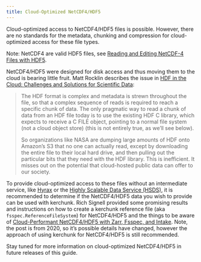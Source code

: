 ```yaml
---
title: Cloud-Optimized NetCDF4/HDF5
---
```


Cloud-optimized access to NetCDF4/HDF5 files is possible. However, there are no standards for the metadata, chunking and compression for cloud-optimized access for these file types.

::: {.callout-note}
Note: NetCDF4 are valid HDF5 files, see [Reading and Editing NetCDF-4 Files with HDF5](https://docs.unidata.ucar.edu/netcdf-c/current/interoperability_hdf5.html).
:::

NetCDF4/HDF5 were designed for disk access and thus moving them to the cloud is bearing little fruit. Matt Rocklin describes the issue in [HDF in the Cloud: Challenges and Solutions for Scientific Data](https://matthewrocklin.com/blog/work/2018/02/06/hdf-in-the-cloud):

>The HDF format is complex and metadata is strewn throughout the file, so that a complex sequence of reads is required to reach a specific chunk of data. The only pragmatic way to read a chunk of data from an HDF file today is to use the existing HDF C library, which expects to receive a C FILE object, pointing to a normal file system (not a cloud object store) (this is not entirely true, as we’ll see below).
>
>So organizations like NASA are dumping large amounts of HDF onto Amazon’s S3 that no one can actually read, except by downloading the entire file to their local hard drive, and then pulling out the particular bits that they need with the HDF library. This is inefficient. It misses out on the potential that cloud-hosted public data can offer to our society.

To provide cloud-optimized access to these files without an intermediate service, like [Hyrax](https://hdfeos.org/software/hdf5_handler.php) or the [Highly Scalable Data Service (HSDS)](https://www.hdfgroup.org/solutions/highly-scalable-data-service-hsds/), it is recommended to determine if the NetCDF4/HDF5 data you wish to provide can be used with kerchunk. Rich Signell provided some promising results and instructions on how to create a kerchunk reference file (aka `fsspec.ReferenceFileSystem`) for NetCDF4/HDF5 and the things to be aware of [Cloud-Performant NetCDF4/HDF5 with Zarr, Fsspec, and Intake](https://medium.com/pangeo/cloud-performant-netcdf4-hdf5-with-zarr-fsspec-and-intake-3d3a3e7cb935). Note, the post is from 2020, so it's possible details have changed, however the approach of using kerchunk for NetCDF4/HDF5 is still recommended.

Stay tuned for more information on cloud-optimized NetCDF4/HDF5 in future releases of this guide.
